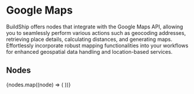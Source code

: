 
# Google Maps

BuildShip offers nodes that integrate with the Google Maps API, allowing you to seamlessly perform various actions such
as geocoding addresses, retrieving place details, calculating distances, and generating maps. Effortlessly incorporate
robust mapping functionalities into your workflows for enhanced geospatial data handling and location-based services.

## Nodes

<Cards num={3}>
  {nodes.map((node) => (
    <NodeCard
      key={node.meta.id}
      title={node.meta.name}
      image={node.meta.icon.url}
      href={`/showcase/google-maps/${node.meta.id}`}
    />
  ))}
</Cards>
